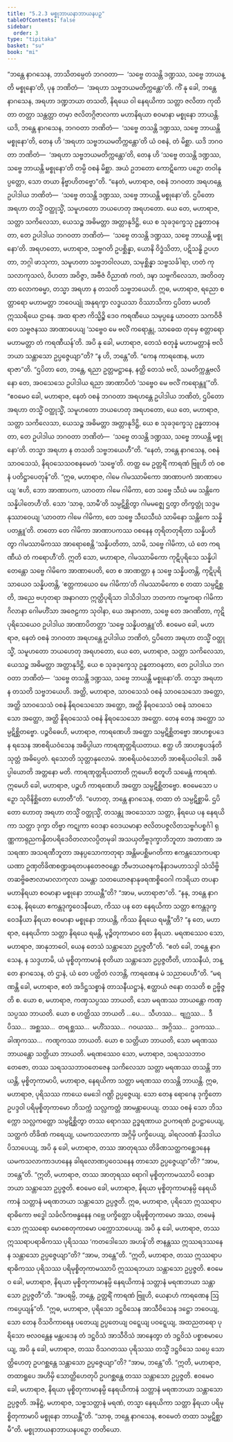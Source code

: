 ```yaml
---
title: "5.2.3 မစ္စုဘာယနာဘာယနပဉှ"
tableOfContents: false
sidebar:
  order: 3
type: "tipitaka"
basket: "su"
book: "mi"
---
```



<DynamicBreadcrumb />

<Division number="132" book="mi">

<Paragraph number="690" book="mi">
“ဘန္တေ နာဂသေန, ဘာသိတမ္ပေတံ ဘဂဝတာ—  ‘သဗ္ဗေ တသန္တိ ဒဏ္ဍဿ, သဗ္ဗေ ဘာယန္တိ မစ္စုနော’တိ, ပုန ဘဏိတံ—  ‘အရဟာ သဗ္ဗဘယမတိက္ကန္တော’တိ. ကိံ နု ခေါ, ဘန္တေ နာဂသေန, အရဟာ ဒဏ္ဍဘယာ တသတိ, နိရယေ ဝါ နေရယိကာ သတ္တာ ဇလိတာ ကုထိတာ တတ္တာ သန္တတ္တာ တမှာ ဇလိတဂ္ဂိဇာလကာ မဟာနိရယာ စဝမာနာ မစ္စုနော ဘာယန္တိ. ယဒိ, ဘန္တေ နာဂသေန, ဘဂဝတာ ဘဏိတံ—  ‘သဗ္ဗေ တသန္တိ ဒဏ္ဍဿ, သဗ္ဗေ ဘာယန္တိ မစ္စုနော’တိ, တေန ဟိ ‘အရဟာ သဗ္ဗဘယမတိက္ကန္တော’တိ ယံ ဝစနံ, တံ မိစ္ဆာ. ယဒိ ဘဂဝတာ ဘဏိတံ—  ‘အရဟာ သဗ္ဗဘယမတိက္ကန္တော’တိ, တေန ဟိ ‘သဗ္ဗေ တသန္တိ ဒဏ္ဍဿ, သဗ္ဗေ ဘာယန္တိ မစ္စုနော’တိ တမ္ပိ ဝစနံ မိစ္ဆာ. အယံ ဥဘတော ကောဋိကော ပဉှော တဝါနုပ္ပတ္တော, သော တယာ နိဗ္ဗာဟိတဗ္ဗော”တိ.
</Paragraph>

<Paragraph number="691" book="mi">
“နေတံ, မဟာရာဇ, ဝစနံ ဘဂဝတာ အရဟန္တေ ဥပါဒါယ ဘဏိတံ—  ‘သဗ္ဗေ တသန္တိ ဒဏ္ဍဿ, သဗ္ဗေ ဘာယန္တိ မစ္စုနော’တိ. ဌပိတော အရဟာ တသ္မိံ ဝတ္ထုသ္မိံ, သမူဟတော ဘယဟေတု အရဟတော. ယေ တေ, မဟာရာဇ, သတ္တာ သကိလေသာ, ယေသဉ္စ အဓိမတ္တာ အတ္တာနုဒိဋ္ဌိ, ယေ စ သုခဒုက္ခေသု ဥန္နတာဝနတာ, တေ ဥပါဒါယ ဘဂဝတာ ဘဏိတံ—  ‘သဗ္ဗေ တသန္တိ ဒဏ္ဍဿ, သဗ္ဗေ ဘာယန္တိ မစ္စုနော’တိ. အရဟတော, မဟာရာဇ, သဗ္ဗဂတိ ဥပစ္ဆိန္နာ, ယောနိ ဝိဒ္ဓံသိတာ, ပဋိသန္ဓိ ဥပဟတာ, ဘဂ္ဂါ ဖာသုကာ, သမူဟတာ သဗ္ဗဘဝါလယာ, သမုစ္ဆိန္နာ သဗ္ဗသင်္ခါရာ, ဟတံ ကုသလာကုသလံ, ဝိဟတာ အဝိဇ္ဇာ, အဗီဇံ ဝိညာဏံ ကတံ, ဒဍ္ဎာ သဗ္ဗကိလေသာ, အတိဝတ္တာ လောကဓမ္မာ, တသ္မာ အရဟာ န တသတိ သဗ္ဗဘယေဟိ.
</Paragraph>

<Paragraph number="692" book="mi">
ဣဓ, မဟာရာဇ, ရညော စတ္တာရော မဟာမတ္တာ ဘဝေယျုံ အနုရက္ခာ လဒ္ဓယသာ ဝိဿာသိကာ ဌပိတာ မဟတိ ဣဿရိယေ ဌာနေ. အထ ရာဇာ ကိသ္မိဉ္စိ ဒေဝ ကရဏီယေ သမုပ္ပန္နေ ယာဝတာ သကဝိဇိတေ သဗ္ဗဇနဿ အာဏာပေယျ ‘သဗ္ဗေဝ မေ ဗလိံ ကရောန္တု, သာဓေထ တုမှေ စတ္တာရော မဟာမတ္တာ တံ ကရဏီယန်’တိ. အပိ နု ခေါ, မဟာရာဇ, တေသံ စတုန္နံ မဟာမတ္တာနံ ဗလိဘယာ သန္တာသော ဥပ္ပဇ္ဇေယျာ”တိ? “န ဟိ, ဘန္တေ”တိ. “ကေန ကာရဏေန, မဟာရာဇာ”တိ. “ဌပိတာ တေ, ဘန္တေ, ရညာ ဥတ္တမဋ္ဌာနေ, နတ္ထိ တေသံ ဗလိ, သမတိက္ကန္တဗလိနော တေ, အဝသေသေ ဥပါဒါယ ရညာ အာဏာပိတံ ‘သဗ္ဗေဝ မေ ဗလိံ ကရောန္တူ’”တိ. “ဧဝမေဝ ခေါ, မဟာရာဇ, နေတံ ဝစနံ ဘဂဝတာ အရဟန္တေ ဥပါဒါယ ဘဏိတံ, ဌပိတော အရဟာ တသ္မိံ ဝတ္ထုသ္မိံ, သမူဟတော ဘယဟေတု အရဟတော, ယေ တေ, မဟာရာဇ, သတ္တာ သကိလေသာ, ယေသဉ္စ အဓိမတ္တာ အတ္တာနုဒိဋ္ဌိ, ယေ စ သုခဒုက္ခေသု ဥန္နတာဝနတာ, တေ ဥပါဒါယ ဘဂဝတာ ဘဏိတံ—  ‘သဗ္ဗေ တသန္တိ ဒဏ္ဍဿ, သဗ္ဗေ ဘာယန္တိ မစ္စုနော’တိ. တသ္မာ အရဟာ န တသတိ သဗ္ဗဘယေဟီ”တိ.
</Paragraph>

<Paragraph number="693" book="mi">
“နေတံ, ဘန္တေ နာဂသေန, ဝစနံ သာဝသေသံ, နိရဝသေသဝစနမေတံ ‘သဗ္ဗေ’တိ. တတ္ထ မေ ဥတ္တရိံ ကာရဏံ ဗြူဟိ တံ ဝစနံ ပတိဋ္ဌာပေတုန်”တိ.
</Paragraph>

<Paragraph number="694" book="mi">
“ဣဓ, မဟာရာဇ, ဂါမေ ဂါမဿာမိကော အာဏာပကံ အာဏာပေယျ ‘ဧဟိ, ဘော အာဏာပက, ယာဝတာ ဂါမေ ဂါမိကာ, တေ သဗ္ဗေ သီဃံ မမ သန္တိကေ သန္နိပါတေဟီ’တိ. သော ‘သာဓု, သာမီ’တိ သမ္ပဋိစ္ဆိတွာ ဂါမမဇ္ဈေ ဌတွာ တိက္ခတ္တုံ သဒ္ဒမနုဿာဝေယျ ‘ယာဝတာ ဂါမေ ဂါမိကာ, တေ သဗ္ဗေ သီဃသီဃံ သာမိနော သန္တိကေ သန္နိပတန္တူ’တိ. တတော တေ ဂါမိကာ အာဏာပကဿ ဝစနေန တုရိတတုရိတာ သန္နိပတိတွာ ဂါမဿာမိကဿ အာရောစေန္တိ ‘သန္နိပတိတာ, သာမိ, သဗ္ဗေ ဂါမိကာ, ယံ တေ ကရဏီယံ တံ ကရောဟီ’တိ. ဣတိ သော, မဟာရာဇ, ဂါမဿာမိကော ကုဋိပုရိသေ သန္နိပါတေန္တော သဗ္ဗေ ဂါမိကေ အာဏာပေတိ, တေ စ အာဏတ္တာ န သဗ္ဗေ သန္နိပတန္တိ, ကုဋိပုရိသာယေဝ သန္နိပတန္တိ, ‘ဧတ္တကာယေဝ မေ ဂါမိကာ’တိ ဂါမဿာမိကော စ တထာ သမ္ပဋိစ္ဆတိ, အညေ ဗဟုတရာ အနာဂတာ ဣတ္ထိပုရိသာ ဒါသိဒါသာ ဘတကာ ကမ္မကရာ ဂါမိကာ ဂိလာနာ ဂေါမဟိံသာ အဇေဠကာ သုဝါနာ, ယေ အနာဂတာ, သဗ္ဗေ တေ အဂဏိတာ, ကုဋိပုရိသေယေဝ ဥပါဒါယ အာဏာပိတတ္တာ ‘သဗ္ဗေ သန္နိပတန္တူ’တိ. ဧဝမေဝ ခေါ, မဟာရာဇ, နေတံ ဝစနံ ဘဂဝတာ အရဟန္တေ ဥပါဒါယ ဘဏိတံ, ဌပိတော အရဟာ တသ္မိံ ဝတ္ထုသ္မိံ, သမူဟတော ဘယဟေတု အရဟတော, ယေ တေ, မဟာရာဇ, သတ္တာ သကိလေသာ, ယေသဉ္စ အဓိမတ္တာ အတ္တာနုဒိဋ္ဌိ, ယေ စ သုခဒုက္ခေသု ဥန္နတာဝနတာ, တေ ဥပါဒါယ ဘဂဝတာ ဘဏိတံ—  ‘သဗ္ဗေ တသန္တိ ဒဏ္ဍဿ, သဗ္ဗေ ဘာယန္တိ မစ္စုနော’တိ. တသ္မာ အရဟာ န တသတိ သဗ္ဗဘယေဟိ.
</Paragraph>

<Paragraph number="695" book="mi">
အတ္ထိ, မဟာရာဇ, သာဝသေသံ ဝစနံ သာဝသေသော အတ္ထော, အတ္ထိ သာဝသေသံ ဝစနံ နိရဝသေသော အတ္ထော, အတ္ထိ နိရဝသေသံ ဝစနံ သာဝသေသော အတ္ထော, အတ္ထိ နိရဝသေသံ ဝစနံ နိရဝသေသော အတ္ထော. တေန တေန အတ္ထော သမ္ပဋိစ္ဆိတဗ္ဗော.
</Paragraph>

<Paragraph number="696" book="mi">
ပဉ္စဝိဓေဟိ, မဟာရာဇ, ကာရဏေဟိ အတ္ထော သမ္ပဋိစ္ဆိတဗ္ဗော အာဟစ္စပဒေန ရသေန အာစရိယဝံသေန အဓိပ္ပါယာ ကာရဏုတ္တရိယတာယ. ဧတ္ထ ဟိ <Emphasis>အာဟစ္စပဒန်</Emphasis>တိ သုတ္တံ အဓိပ္ပေတံ. <Emphasis>ရသော</Emphasis>တိ သုတ္တာနုလောမံ. <Emphasis>အာစရိယဝံသော</Emphasis>တိ အာစရိယဝါဒေါ. <Emphasis>အဓိပ္ပါယော</Emphasis>တိ အတ္တနော မတိ. <Emphasis>ကာရဏုတ္တရိယတာ</Emphasis>တိ ဣမေဟိ စတူဟိ သမေန္တံ ကာရဏံ. ဣမေဟိ ခေါ, မဟာရာဇ, ပဉ္စဟိ ကာရဏေဟိ အတ္ထော သမ္ပဋိစ္ဆိတဗ္ဗော. ဧဝမေသော ပဉှော သုဝိနိစ္ဆိတော ဟောတီ”တိ.
</Paragraph>

<Paragraph number="697" book="mi">
“ဟောတု, ဘန္တေ နာဂသေန, တထာ တံ သမ္ပဋိစ္ဆာမိ. ဌပိတော ဟောတု အရဟာ တသ္မိံ ဝတ္ထုသ္မိံ, တသန္တု အဝသေသာ သတ္တာ, နိရယေ ပန နေရယိကာ သတ္တာ ဒုက္ခာ တိဗ္ဗာ ကဋုကာ ဝေဒနာ ဝေဒယမာနာ ဇလိတပဇ္ဇလိတသဗ္ဗင်္ဂပစ္စင်္ဂါ ရုဏ္ဏကာရုညကန္ဒိတပရိဒေဝိတလာလပ္ပိတမုခါ အသယှတိဗ္ဗဒုက္ခာဘိဘူတာ အတာဏာ အသရဏာ အသရဏီဘူတာ အနပ္ပသောကာတုရာ အန္တိမပစ္ဆိမဂတိကာ ဧကန္တသောကပရာယဏာ ဥဏှတိခိဏစဏ္ဍခရတပနတေဇဝန္တော ဘီမဘယဇနကနိနာဒမဟာသဒ္ဒါ သံသိဗ္ဗိတဆဗ္ဗိဓဇာလာမာလာကုလာ သမန္တာ သတယောဇနာနုဖရဏစ္စိဝေဂါ ကဒရိယာ တပနာ မဟာနိရယာ စဝမာနာ မစ္စုနော ဘာယန္တီ”တိ? “အာမ, မဟာရာဇာ”တိ.
</Paragraph>

<Paragraph number="698" book="mi">
“နနု, ဘန္တေ နာဂသေန, နိရယော ဧကန္တဒုက္ခဝေဒနီယော, ကိဿ ပန တေ နေရယိကာ သတ္တာ ဧကန္တဒုက္ခဝေဒနီယာ နိရယာ စဝမာနာ မစ္စုနော ဘာယန္တိ, ကိဿ နိရယေ ရမန္တီ”တိ? “န တေ, မဟာရာဇ, နေရယိကာ သတ္တာ နိရယေ ရမန္တိ, မုဉ္စိတုကာမာဝ တေ နိရယာ. မရဏဿေဝ သော, မဟာရာဇ, အာနုဘာဝေါ, ယေန တေသံ သန္တာသော ဥပ္ပဇ္ဇတီ”တိ. “ဧတံ ခေါ, ဘန္တေ နာဂသေန, န သဒ္ဒဟာမိ, ယံ မုစ္စိတုကာမာနံ စုတိယာ သန္တာသော ဥပ္ပဇ္ဇတီတိ, ဟာသနီယံ, ဘန္တေ နာဂသေန, တံ ဌာနံ, ယံ တေ ပတ္ထိတံ လဘန္တိ, ကာရဏေန မံ သညာပေဟီ”တိ.
</Paragraph>

<Paragraph number="699" book="mi">
“မရဏန္တိ ခေါ, မဟာရာဇ, ဧတံ အဒိဋ္ဌသစ္စာနံ တာသနီယဋ္ဌာနံ, ဧတ္ထာယံ ဇနော တသတိ စ ဥဗ္ဗိဇ္ဇတိ စ. ယော စ, မဟာရာဇ, ကဏှသပ္ပဿ ဘာယတိ, သော မရဏဿ ဘာယန္တော ကဏှသပ္ပဿ ဘာယတိ. ယော စ ဟတ္ထိဿ ဘာယတိ …ပေ…  သီဟဿ…  ဗျဂ္ဃဿ…  ဒီပိဿ…  အစ္ဆဿ…  တရစ္ဆဿ…  မဟိံသဿ…  ဂဝယဿ…  အဂ္ဂိဿ…  ဥဒကဿ…  ခါဏုကဿ…  ကဏ္ဋကဿ ဘာယတိ. ယော စ သတ္တိယာ ဘာယတိ, သော မရဏဿ ဘာယန္တော သတ္တိယာ ဘာယတိ. မရဏဿေဝ သော, မဟာရာဇ, သရသသဘာဝတေဇော, တဿ သရသသဘာဝတေဇေန သကိလေသာ သတ္တာ မရဏဿ တသန္တိ ဘာယန္တိ, မုစ္စိတုကာမာပိ, မဟာရာဇ, နေရယိကာ သတ္တာ မရဏဿ တသန္တိ ဘာယန္တိ.
</Paragraph>

<Paragraph number="700" book="mi">
ဣဓ, မဟာရာဇ, ပုရိသဿ ကာယေ မေဒေါ ဂဏ္ဌိ ဥပ္ပဇ္ဇေယျ. သော တေန ရောဂေန ဒုက္ခိတော ဥပဒ္ဒဝါ ပရိမုစ္စိတုကာမော ဘိသက္ကံ သလ္လကတ္တံ အာမန္တာပေယျ. တဿ ဝစနံ သော ဘိသက္ကော သလ္လကတ္တော သမ္ပဋိစ္ဆိတွာ တဿ ရောဂဿ ဥဒ္ဓရဏာယ ဥပကရဏံ ဥပဋ္ဌာပေယျ, သတ္ထကံ တိခိဏံ ကရေယျ, ယမကသလာကာ အဂ္ဂိမှိ ပက္ခိပေယျ, ခါရလဝဏံ နိသဒါယ ပိသာပေယျ, အပိ နု ခေါ, မဟာရာဇ, တဿ အာတုရဿ တိခိဏသတ္ထကစ္ဆေဒနေန ယမကသလာကာဒဟနေန ခါရလောဏပ္ပဝေသနေန တာသော ဥပ္ပဇ္ဇေယျာ”တိ? “အာမ, ဘန္တေ”တိ. “ဣတိ, မဟာရာဇ, တဿ အာတုရဿ ရောဂါ မုစ္စိတုကာမဿာပိ ဝေဒနာဘယာ သန္တာသော ဥပ္ပဇ္ဇတိ. ဧဝမေဝ ခေါ, မဟာရာဇ, နိရယာ မုစ္စိတုကာမာနမ္ပိ နေရယိကာနံ သတ္တာနံ မရဏဘယာ သန္တာသော ဥပ္ပဇ္ဇတိ.
</Paragraph>

<Paragraph number="701" book="mi">
ဣဓ, မဟာရာဇ, ပုရိသော ဣဿရာပရာဓိကော ဗဒ္ဓေါ သင်္ခလိကဗန္ဓနေန ဂဗ္ဘေ ပက္ခိတ္တော ပရိမုစ္စိတုကာမော အဿ, တမေနံ သော ဣဿရော မောစေတုကာမော ပက္ကောသာပေယျ. အပိ နု ခေါ, မဟာရာဇ, တဿ ဣဿရာပရာဓိကဿ ပုရိသဿ ‘ကတဒေါသော အဟန်’တိ ဇာနန္တဿ ဣဿရဒဿနေန သန္တာသော ဥပ္ပဇ္ဇေယျာ”တိ? “အာမ, ဘန္တေ”တိ. “ဣတိ, မဟာရာဇ, တဿ ဣဿရာပရာဓိကဿ ပုရိသဿ ပရိမုစ္စိတုကာမဿာပိ ဣဿရဘယာ သန္တာသော ဥပ္ပဇ္ဇတိ. ဧဝမေဝ ခေါ, မဟာရာဇ, နိရယာ မုစ္စိတုကာမာနမ္ပိ နေရယိကာနံ သတ္တာနံ မရဏဘယာ သန္တာသော ဥပ္ပဇ္ဇတီ”တိ.
</Paragraph>

<Paragraph number="702" book="mi">
“အပရမ္ပိ, ဘန္တေ, ဥတ္တရိံ ကာရဏံ ဗြူဟိ, ယေနာဟံ ကာရဏေန ဩကပ္ပေယျန်”တိ. “ဣဓ, မဟာရာဇ, ပုရိသော ဒဋ္ဌဝိသေန အာသီဝိသေန ဒဋ္ဌော ဘဝေယျ, သော တေန ဝိသဝိကာရေန ပတေယျ ဥပ္ပတေယျ ဝဋ္ဋေယျ ပဝဋ္ဋေယျ, အထညတရော ပုရိသော ဗလဝန္တေန မန္တပဒေန တံ ဒဋ္ဌဝိသံ အာသီဝိသံ အာနေတွာ တံ ဒဋ္ဌဝိသံ ပစ္စာစမာပေယျ, အပိ နု ခေါ, မဟာရာဇ, တဿ ဝိသဂတဿ ပုရိသဿ တသ္မိံ ဒဋ္ဌဝိသေ သပ္ပေ သောတ္ထိဟေတု ဥပဂစ္ဆန္တေ သန္တာသော ဥပ္ပဇ္ဇေယျာ”တိ? “အာမ, ဘန္တေ”တိ. “ဣတိ, မဟာရာဇ, တထာရူပေ အဟိမှိ သောတ္ထိဟေတုပိ ဥပဂစ္ဆန္တေ တဿ သန္တာသော ဥပ္ပဇ္ဇတိ. ဧဝမေဝ ခေါ, မဟာရာဇ, နိရယာ မုစ္စိတုကာမာနမ္ပိ နေရယိကာနံ သတ္တာနံ မရဏဘယာ သန္တာသော ဥပ္ပဇ္ဇတိ. အနိဋ္ဌံ, မဟာရာဇ, သဗ္ဗသတ္တာနံ မရဏံ, တသ္မာ နေရယိကာ သတ္တာ နိရယာ ပရိမုစ္စိတုကာမာပိ မစ္စုနော ဘာယန္တီ”တိ. “သာဓု, ဘန္တေ နာဂသေန, ဧဝမေတံ တထာ သမ္ပဋိစ္ဆာမီ”တိ.

</Paragraph>
</Division>

<Paragraph number="703" type="center" book="mi">
မစ္စုဘာယနာဘာယနပဉှော တတိယော.
</Paragraph>